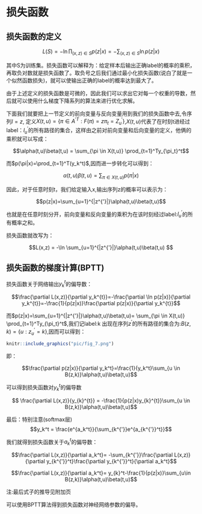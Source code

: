 # 损失函数


## 损失函数的定义


$$L(S) = -\ln\prod_{(x,z)\in S} p(z|x) = -\sum_{(x,z)\in S} \ln p(z|x)$$



其中S为训练集。损失函数可以解释为：给定样本后输出正确label的概率的乘积，再取负对数就是损失函数了。取负号之后我们通过最小化损失函数(说白了就是一个似然函数损失)，就可以使输出正确的label的概率达到最大了。

由于上述定义的损失函数是可微的，因此我们可以求出它对每一个权重的导数，然后就可以使用什么梯度下降系列的算法来进行优化求解。

下面我们就要把上一节定义的前向变量与反向变量用到我们的损失函数中去,令序列$l=z$, 定义$X(t,u)=\{\pi \in A^{'T}: F(\pi)=z\pi_t=Z_u^{'}\}$,$X(t,u)$代表了在时刻t进经过label：$l_u^{'}$的所有路径的集合，这样由之前对前向变量和后向变量的定义，他俩的乘积就可以写成：

$$\alpha(t,u)\beta(t,u) = \sum_{\pi \in X(t,u)} \prod_{t=1}^Ty_{\pi_t}^t$$

而$p(\pi|x)=\prod_{t=1}^T(y_k^t)$,因而进一步转化可以得到：

$$\alpha(t,u)\beta(t,u) = \sum_{\pi \in X(t,u)}p(\pi|x)$$

因此，对于任意时刻t，我们给定输入x,输出序列z的概率可以表示为：

$$p(z|x)=\sum_{u=1}^{|z^{'}|}\alpha(t,u)\beta(t,u)$$

也就是在任意时刻分开，前向变量和反向变量的乘积为在该时刻经过label:$l_u^{'}$的所有概率之和。

损失函数就改写为：

$$L(x,z) = -\ln \sum_{u=1}^{|z^{'}|}\alpha(t,u)\beta(t,u) $$

## 损失函数的梯度计算(BPTT)

损失函数关于网络输出$y_{k}^t$的偏导数：

$$\frac{\partial L(x,z)}{\partial y_k^{t}}=-\frac{\partial \ln p(z|x)}{\partial y_k^{t}}=-\frac{1}{p(z|x)}\frac{\partial p(z|x)}{\partial y_k^{t}}$$

而$p(z|x)=\sum_{u=1}^{|z^{'}|}\alpha(t,u)\beta(t,u)= \sum_{\pi \in X(t,u)} \prod_{t=1}^Ty_{\pi_t}^t$,我们记label:k 出现在序列$z^{'}$的所有路径的集合为:$B(z,k)=\{u:z_u^{'}=k\}$,因而可以得到：


```r
knitr::include_graphics("pic/fig_7.png")

```

即：

$$\frac{\partial p(z|x)}{\partial y_k^t}=\frac{1}{y_k^t}\sum_{u \in B(z,k)}\alpha(t,u)\beta(t,u)$$


可以得到损失函数对$y_{k}^{t}$的偏导数

$$ \frac{\partial L(x,z)}{y_{k}^{t}} = -\frac{1}{p(z|x)y_{k}^{t}}\sum_{u \in B(z,k)}\alpha(t,u)\beta(t,u)$$


最后：特别注意(softmax层)$$y_k^t = \frac{e^{a_k^t}}{\sum_{k^{'}}e^{a_{k^{'}}^t}}$$  

我们就得到损失函数关于$a_k^t$的偏导数：

$$\frac{\partial L(x,z)}{\partial a_k^t}= -\sum_{k^{'}}\frac{\partial L(x,z)}{\partial y_{k^{'}}^t}\frac{\partial y_{k^{'}}^t}{\partial a_k^t}$$


$$\frac{\partial L(x,z)}{\partial a_k^t}= y_{k}^t-\frac{1}{p(z|x)}\sum_{u\in B(z,k)}\alpha(t,u)\beta(t,u)$$

注:最后式子的推导见附加页


可以使用BPTT算法得到损失函数对神经网络参数的偏导。







